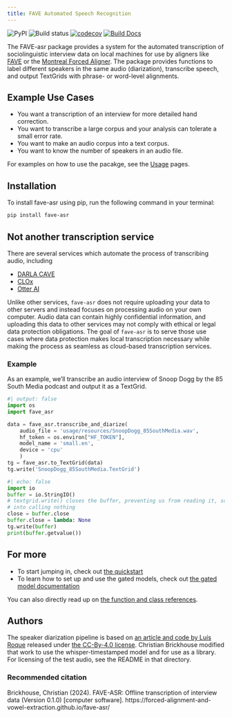 ```yaml
---
title: FAVE Automated Speech Recognition
---
```


![PyPI](https://img.shields.io/pypi/v/fave-asr)
![Build status](https://github.com/Forced-Alignment-and-Vowel-Extraction/fave-asr/actions/workflows/build.yml/badge.svg)
[![codecov](https://codecov.io/gh/Forced-Alignment-and-Vowel-Extraction/fave-asr/graph/badge.svg?token=V54YXTIOPQ)](https://codecov.io/gh/Forced-Alignment-and-Vowel-Extraction/fave-asr)
[![Build Docs](https://github.com/Forced-Alignment-and-Vowel-Extraction/fave-asr/actions/workflows/quarto_docs.yml/badge.svg)](https://forced-alignment-and-vowel-extraction.github.io/fave-asr/)

The FAVE-asr package provides a system for the automated transcription of sociolinguistic interview data on local machines for use by aligners like [FAVE](https://github.com/JoFrhwld/FAVE) or the [Montreal Forced Aligner](https://montreal-forced-aligner.readthedocs.io/en/latest/). The package provides functions to label different speakers in the same audio (diarization), transcribe speech, and output TextGrids with phrase- or word-level alignments.

## Example Use Cases

- You want a transcription of an interview for more detailed hand correction.
- You want to transcribe a large corpus and your analysis can tolerate a small error rate.
- You want to make an audio corpus into a text corpus.
- You want to know the number of speakers in an audio file.

For examples on how to use the pacakge, see the [Usage](usage/) pages.

## Installation
To install fave-asr using pip, run the following command in your terminal:

```bash
pip install fave-asr
```


## Not another transcription service

There are several services which automate the process of transcribing audio, including

- [DARLA CAVE](http://darla.dartmouth.edu/cave)
- [CLOx](https://clox.ling.washington.edu/#/)
- [Otter AI](https://otter.ai/)

Unlike other services, `fave-asr` does not require uploading your data to other servers and instead focuses on processing audio on your own computer. Audio data can contain highly confidential information, and uploading this data to other services may not comply with ethical or legal data protection obligations. The goal of `fave-asr` is to serve those use cases where data protection makes local transcription necessary while making the process as seamless as cloud-based transcription services. 

### Example

As an example, we'll transcribe an audio interview of Snoop Dogg by the 85 South Media podcast and output it as a TextGrid.

```python
#| output: false
import os
import fave_asr

data = fave_asr.transcribe_and_diarize(
    audio_file = 'usage/resources/SnoopDogg_85SouthMedia.wav',
    hf_token = os.environ["HF_TOKEN"],
    model_name = 'small.en',
    device = 'cpu'
    )
tg = fave_asr.to_TextGrid(data)
tg.write('SnoopDogg_85SouthMedia.TextGrid')
```
```python
#| echo: false
import io
buffer = io.StringIO()
# textgrid.write() closes the buffer, preventing us from reading it, so trick it
# into calling nothing
close = buffer.close
buffer.close = lambda: None
tg.write(buffer)
print(buffer.getvalue())
```

## For more

- To start jumping in, check out [the quickstart](usage/index.qmd)
- To learn how to set up and use the gated models, check out [the gated model documentation](usage/gated_models.qmd)

You can also directly read up on [the function and class references](reference/index.qmd).

## Authors
The speaker diarization pipeline is based on [an article and code by Luís Roque](https://github.com/luisroque/large_laguage_models/blob/062d3c1d77da3bafa8f52a951eac099480ce3b15/speech2text_whisperai_pyannotate.py) released under [the CC-By-4.0 license](https://creativecommons.org/licenses/by/4.0/). Christian Brickhouse modified that work to use the whisper-timestamped model and for use as a library. For licensing of the test audio, see the README in that directory.

### Recommended citation
Brickhouse, Christian (2024). FAVE-ASR: Offline transcription of interview data (Version 0.1.0) [computer software]. https://forced-alignment-and-vowel-extraction.github.io/fave-asr/
